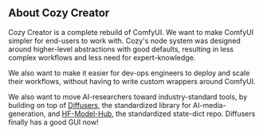 ## About Cozy Creator

Cozy Creator is a complete rebuild of ComfyUI. We want to make ComfyUI simpler for end-users to work with. Cozy's node system was designed around higher-level abstractions with good defaults, resulting in less complex workflows and less need for expert-knowledge.

We also want to make it easier for dev-ops engineers to deploy and scale their workflows, without having to write custom wrappers around ComfyUI.

We also want to move AI-researchers toward industry-standard tools, by building on top of [Diffusers](https://github.com/huggingface/diffusers), the standardized library for AI-media-generation, and [HF-Model-Hub](https://huggingface.co/docs/hub/en/models-the-hub), the standardized state-dict repo. Diffusers finally has a good GUI now!

